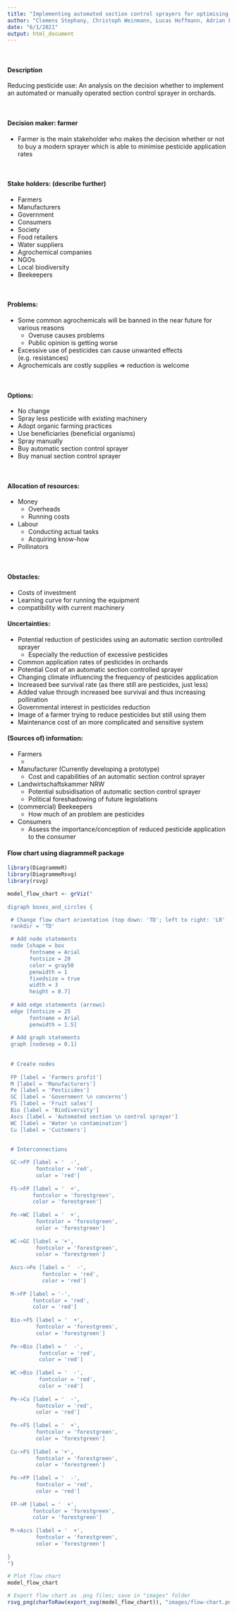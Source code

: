 ```yaml
---
title: "Implementing automated section control sprayers for optimising pesticide application in orchards"
author: "Clemens Stephany, Christoph Weinmann, Lucas Hoffmann, Adrian Fülle, Jasper Hackling"
date: "6/1/2021"
output: html_document
---
```


\ 

#### Description   
Reducing pesticide use: An analysis on the decision whether to implement an automated or manually operated section control sprayer in orchards.

\ 

#### Decision maker: farmer   
* Farmer is the main stakeholder who makes the decision whether or not to buy a modern sprayer which is able to minimise pesticide application rates

\ 

#### Stake holders: (describe further)
* Farmers 
* Manufacturers 
* Government 
* Consumers 
* Society 
* Food retailers 
* Water suppliers 
* Agrochemical companies 
* NGOs 
* Local biodiversity
* Beekeepers

\ 

#### Problems:    
* Some common agrochemicals will be banned in the near future for various reasons
  + Overuse causes problems 
  + Public opinion is getting worse   
* Excessive use of pesticides can cause unwanted effects (e.g. resistances)  
* Agrochemicals are costly supplies $\Rightarrow$ reduction is welcome  

\ 

#### Options:  
* No change 
* Spray less pesticide with existing machinery 
* Adopt organic farming practices 
* Use beneficiaries (beneficial organisms)
* Spray manually 
* Buy automatic section control sprayer
* Buy manual section control sprayer

\ 

#### Allocation of resources:  
* Money
  + Overheads
  + Running costs 
* Labour 
  + Conducting actual tasks 
  + Acquiring know-how
* Pollinators  

\ 

#### Obstacles:  
* Costs of investment
* Learning curve for running the equipment 
* compatibility with current machinery

#### Uncertainties:  
* Potential reduction of pesticides using an automatic section controlled sprayer
  + Especially the reduction of excessive pesticides
* Common application rates of pesticides in orchards
* Potential Cost of an automatic section controlled sprayer
* Changing climate influencing the frequency of pesticides application
* Increased bee survival rate (as there still are pesticides, just less)
* Added value through increased bee survival and thus increasing pollination
* Governmental interest in pesticides reduction
* Image of a farmer trying to reduce pesticides but still using them
* Maintenance cost of an more complicated and sensitive system

#### (Sources of) information:
* Farmers
  + 
* Manufacturer (Currently developing a prototype)
  + Cost and capabilities of an automatic section control sprayer
* Landwirtschaftskammer NRW
  + Potential subsidisation of automatic section control sprayer
  + Political foreshadowing of future legislations
* (commercial) Beekeepers
  + How much of an problem are pesticides
* Consumers
  + Assess the importance/conception of reduced pesticide application to the consumer 


#### Flow chart using diagrammeR package 
```r
library(DiagrammeR)
library(DiagrammeRsvg)
library(rsvg)
```


```r

model_flow_chart <- grViz("
      
digraph boxes_and_circles {

 # Change flow chart orientation (top down: 'TD'; left to right: 'LR' 
 rankdir = 'TD'

 # Add node statements
 node [shape = box
       fontname = Arial
       fontsize = 20 
       color = gray50
       penwidth = 1 
       fixedsize = true 
       width = 3
       height = 0.7]
       
 # Add edge statements (arrows)
 edge [fontsize = 25
       fontname = Arial
       penwidth = 1.5]
       
 # Add graph statements 
 graph [nodesep = 0.1]
        
 
 # Create nodes 
       
 FP [label = 'Farmers profit']
 M [label = 'Manufacturers']
 Pe [label = 'Pesticides']
 GC [label = 'Government \n concerns']
 FS [label = 'Fruit sales']
 Bio [label = 'Biodiversity']
 Ascs [label = 'Automated section \n control sprayer']
 WC [label = 'Water \n contamination']
 Cu [label = 'Customers']
 
 
 # Interconnections 

 GC->FP [label = '  -',
         fontcolor = 'red',
         color = 'red']
         
 FS->FP [label = '  +',
        fontcolor = 'forestgreen',
        color = 'forestgreen']
 
 Pe->WC [label = '  +',
         fontcolor = 'forestgreen',
         color = 'forestgreen']
 
 WC->GC [label = '+',
         fontcolor = 'forestgreen',
         color = 'forestgreen']
 
 Ascs->Pe [label = '  -',
           fontcolor = 'red',
           color = 'red']
           
 M->FP [label = '-',
        fontcolor = 'red',
        color = 'red']
         
 Bio->FS [label = '  +',
         fontcolor = 'forestgreen',
         color = 'forestgreen']
 
 Pe->Bio [label = '  -',
          fontcolor = 'red',
          color = 'red']
         
 WC->Bio [label = '  -',
          fontcolor = 'red',
          color = 'red']
          
 Pe->Cu [label = '  -',
         fontcolor = 'red',
         color = 'red']
         
 Pe->FS [label = '  +',
         fontcolor = 'forestgreen',
         color = 'forestgreen']
        
 Cu->FS [label = '+',
         fontcolor = 'forestgreen',
         color = 'forestgreen']
        
 Pe->FP [label = '  -',
         fontcolor = 'red',
         color = 'red']
         
 FP->M [label = '  +',
        fontcolor = 'forestgreen',
        color = 'forestgreen']
        
 M->Ascs [label = '  +',
         fontcolor = 'forestgreen',
         color = 'forestgreen']
 
}
")

# Plot flow chart 
model_flow_chart

# Export flow chart as .png files; save in "images" folder 
rsvg_png(charToRaw(export_svg(model_flow_chart)), "images/flow-chart.png") 



```



 